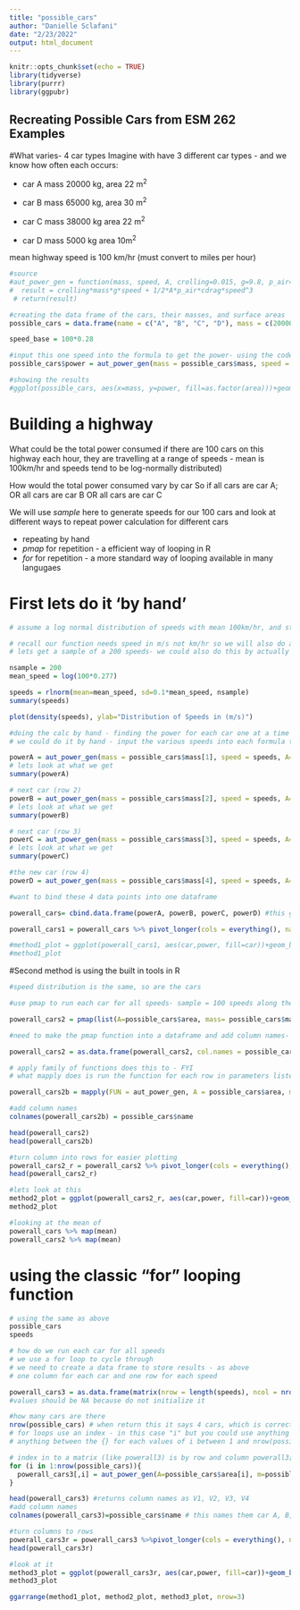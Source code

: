 ```yaml
---
title: "possible_cars"
author: "Danielle Sclafani"
date: "2/23/2022"
output: html_document
---
```


```r
knitr::opts_chunk$set(echo = TRUE)
library(tidyverse)
library(purrr)
library(ggpubr)
```

## Recreating Possible Cars from ESM 262 Examples


#What varies- 4 car types
Imagine with have 3 different car types - and we know how often each occurs:

* car A  mass 20000 kg, area 22 m^2^

* car B mass 65000 kg, area 30 m^2^

* car C mass 38000 kg area 22 m^2^

* car D mass 5000 kg area 10m^2^

mean highway speed is 100 km/hr (must convert to miles per hour)

```r
#source 
#aut_power_gen = function(mass, speed, A, crolling=0.015, g=9.8, p_air= 1.2,cdrag = 0.3){
#  result = crolling*mass*g*speed + 1/2*A*p_air*cdrag*speed^3
 # return(result)

#creating the data frame of the cars, their masses, and surface areas
possible_cars = data.frame(name = c("A", "B", "C", "D"), mass = c(20000, 65000, 38000, 5000), area = c(22 , 30, 22, 10))

speed_base = 100*0.28

#input this one speed into the formula to get the power- using the code below it will add the power as another column to the data frame 
possible_cars$power = aut_power_gen(mass = possible_cars$mass, speed = speed_base, A= possible_cars$area)

#showing the results
#ggplot(possible_cars, aes(x=mass, y=power, fill=as.factor(area)))+geom_col()+labs(y="Power W", x="Mass (kg)", fill="Area (m2)")


```

# Building a highway

What could be the total power consumed if there are 100 cars on this highway each hour,
they are travelling at a range of speeds - mean is 100km/hr and speeds tend to
be log-normally distributed)

How would the total power consumed vary by car
So if all cars are car A; OR all cars are car B OR all cars are car C

We will use *sample* here to generate speeds for our 100 cars and look at different ways to
repeat power calculation for different cars

* repeating by hand
* *pmap* for repetition - a efficient way of looping in R
* *for* for repetition - a more standard way of looping available in many langugaes

# First lets do it 'by hand'
```r
# assume a log normal distribution of speeds with mean 100km/hr, and standard deviation that is 10% of the mean

# recall our function needs speed in m/s not km/hr so we will also do a conversion
# lets get a sample of a 200 speeds- we could also do this by actually measuring speeds

nsample = 200
mean_speed = log(100*0.277)

speeds = rlnorm(mean=mean_speed, sd=0.1*mean_speed, nsample)
summary(speeds)

plot(density(speeds), ylab="Distribution of Speeds in (m/s)")
```

```r
#doing the calc by hand - finding the power for each car one at a time
# we could do it by hand - input the various speeds into each formula to get one possibility of the power for that one speed

powerA = aut_power_gen(mass = possible_cars$mass[1], speed = speeds, A= possible_cars$area[1])
# lets look at what we get
summary(powerA)

# next car (row 2)
powerB = aut_power_gen(mass = possible_cars$mass[2], speed = speeds, A= possible_cars$area[2])
# lets look at what we get
summary(powerB)

# next car (row 3)
powerC = aut_power_gen(mass = possible_cars$mass[3], speed = speeds, A= possible_cars$area[3])
# lets look at what we get
summary(powerC)

#the new car (row 4)
powerD = aut_power_gen(mass = possible_cars$mass[4], speed = speeds, A= possible_cars$area[4])

#want to bind these 4 data points into one dataframe

powerall_cars= cbind.data.frame(powerA, powerB, powerC, powerD) #this gives you the different powers for each car at varying speeds. format of these data frame not that helpful so want to make the columns into rows

powerall_cars1 = powerall_cars %>% pivot_longer(cols = everything(), names_to="car", values_to="power")

#method1_plot = ggplot(powerall_cars1, aes(car,power, fill=car))+geom_boxplot()+ggtitle("By Hand")
#method1_plot
```

#Second method is using the built in tools in R

```r
#speed distribution is the same, so are the cars

#use pmap to run each car for all speeds- sample = 100 speeds along the log distribution

powerall_cars2 = pmap(list(A=possible_cars$area, mass= possible_cars$mass),aut_power_gen, speed= speeds)

#need to make the pmap function into a dataframe and add column names- the same as possible_cars$name

powerall_cars2 = as.data.frame(powerall_cars2, col.names = possible_cars$name)

# apply family of functions does this to - FYI
# what mapply does is run the function for each row in parameters listed, using values for other parameters listed in MoreArgs EACH time - a column for row in parameter list is returned

powerall_cars2b = mapply(FUN = aut_power_gen, A = possible_cars$area, mass = possible_cars$mass, MoreArgs = list(speed=speeds))

#add column names
colnames(powerall_cars2b) = possible_cars$name

head(powerall_cars2)
head(powerall_cars2b)

#turn column into rows for easier plotting
powerall_cars2_r = powerall_cars2 %>% pivot_longer(cols = everything(), names_to="car", values_to="power")
head(powerall_cars2_r)

#lets look at this
method2_plot = ggplot(powerall_cars2_r, aes(car,power, fill=car))+geom_boxplot()+ggtitle("pmap")
method2_plot
```


```r
#looking at the mean of 
powerall_cars %>% map(mean)
powerall_cars2 %>% map(mean)
```


# using the classic "for" looping function

```r
# using the same as above
possible_cars
speeds

# how do we run each car for all speeds 
# we use a for loop to cycle through
# we need to create a data frame to store results - as above
# one column for each car and one row for each speed

powerall_cars3 = as.data.frame(matrix(nrow = length(speeds), ncol = nrow(possible_cars)))
#values should be NA because do not initialize it

#how many cars are there
nrow(possible_cars) # when return this it says 4 cars, which is correct
# for loops use an index - in this case "i" but you could use anything - it repeats
# anything between the {} for each values of i between 1 and nrow(possible_car) (which is 4 in our case)

# index in to a matrix (like powerall3) is by row and column powerall3[2,5] is 2nd row and 5th column
for (i in 1:nrow(possible_cars)){
  powerall_cars3[,i] = aut_power_gen(A=possible_cars$area[i], m=possible_cars$mass[i], speed=speeds)
}

head(powerall_cars3) #returns column names as V1, V2, V3, V4
#add column names
colnames(powerall_cars3)=possible_cars$name # this names them car A, B, C, D

#turn columns to rows
powerall_cars3r = powerall_cars3 %>%pivot_longer(cols = everything(), names_to="car", values_to = "power")
head(powerall_cars3r)

#look at it
method3_plot = ggplot(powerall_cars3r, aes(car,power, fill=car))+geom_boxplot()+ggtitle("For Loop")
method3_plot 

ggarrange(method1_plot, method2_plot, method3_plot, nrow=3)

```




